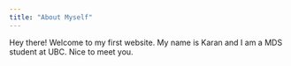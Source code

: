 ```yaml
---
title: "About Myself"
---
```


Hey there! Welcome to my first website. 
My name is Karan and I am a MDS student at UBC.
Nice to meet you. 

